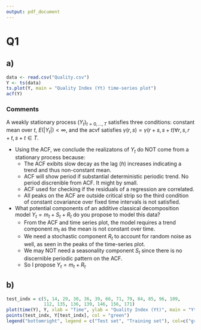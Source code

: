```yaml
---
output: pdf_document
---
```


# Q1

## a)
```r
data <- read.csv("Quality.csv")
Y <- ts(data)
ts.plot(Y, main = "Quality Index (Yt) time-series plot")
acf(Y)
```

### Comments 
A weakly stationary process $(Y_t)_{t = 0, \dots, T}$ satisfies three conditions: constant mean over $t$, $E(|Y_t|) < \infty$, and the acvf satisfies $\gamma(r,s)=\gamma(r+s, s+t) \forall r,s,r+t, s+t \in T$. 

* Using the ACF, we conclude the realizatons of $Y_t$ do NOT come from a stationary process because:
  - The ACF exibits slow decay as the lag ($h$) increases indicating a trend and thus non-constant mean.
  - ACF will show period if substantial deterministic periodic trend. No period discrenible from ACF. It might by small.
  - ACF used for checking if the residuals of a regression are correlated. 
  - All peaks on the ACF are outside critical strip so the third condition of constant covariance over fixed time intervals is not satisfied. 
* What potential components of an additive classical decomposition model $Y_t = m_t +S_t +R_t$ do you propose to model this data?
  - From the ACF and time series plot, the model requires a trend component $m_t$ as the mean is not constant over time. 
  - We need a stochastic component $R_t$ to account for random noise as well, as seen in the peaks of the time-series plot.
  - We may NOT need a seasonality component $S_t$ since there is no discernible periodic pattern on the ACF.
  - So I propose $Y_t= m_t + R_t$ 
  

\newpage

## b)
```r
test_indx = c(5, 14, 29, 30, 36, 39, 66, 71, 79, 84, 85, 96, 109, 
              112, 135, 136, 139, 146, 156, 171)
plot(time(Y), Y, xlab = "Time", ylab = "Quality Index (Yt)", main = "Yt points")
points(test_indx, Y[test_indx], col = "green")
legend("bottomright", legend = c("Test set", "Training set"), col=c("green", "black"), pch = 16)

```
